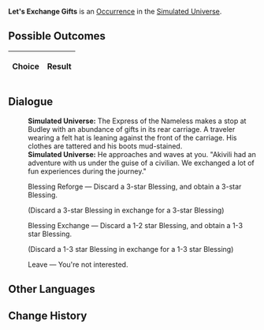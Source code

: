 {{Simulated Universe Event Infobox
|title         = Let's Exchange Gifts
|image         = Random Event Trade.png
|type          =
|domains_su    = Occurrence
|domains_ext   = Occurrence
|domains_swarm = 
|domains_gng   = 
|requirements  =
|prev          = 
|next          = 
|indexRewards  =
|characters    = 
}}
'''Let's Exchange Gifts''' is an [[Simulated Universe/Occurrence|Occurrence]] in the [[Simulated Universe]].

==Possible Outcomes==
{| class="article-table"
!Choice
!Result

|}

<!--
==Gameplay Notes==

-->
==Dialogue==
{{Dialogue Start}}
:'''Simulated Universe:''' The Express of the Nameless makes a stop at Budley with an abundance of gifts in its rear carriage. A traveler wearing a felt hat is leaning against the front of the carriage. His clothes are tattered and his boots mud-stained.
:'''Simulated Universe:''' He approaches and waves at you. "Akivili had an adventure with us under the guise of a civilian. We exchanged a lot of fun experiences during the journey."
:{{DIcon|Star}} Blessing Reforge &mdash; Discard a 3-star Blessing, and obtain a 3-star Blessing.
:;(Discard a 3-star Blessing in exchange for a 3-star Blessing)
:{{DIcon|Star}} Blessing Exchange &mdash; Discard a 1-2 star Blessing, and obtain a 1-3 star Blessing.
:;(Discard a 1-3 star Blessing in exchange for a 1-3 star Blessing)
:{{DIcon|Star}} Leave &mdash; You're not interested.
{{Dialogue End}}

==Other Languages==
{{Other Languages
|en   = Let's Exchange Gifts
|zhs  = 来交换礼物吧
|zht  = 來交換禮物吧
|ja   = プレゼントを{{Rubi|交換|こうかん}}しようよ
|ko   = 선물 교환하자
|es   = ¡Intercambiemos regalos!
|fr   = Échange de cadeaux
|ru   = Обмен подарками
|th   = มาแลกของขวัญกันเถอะ
|vi   = Đến Đổi Quà Nào
|de   = Gabentausch
|id   = Ayo Tukaran Hadiah
|pt   = Vamos Trocar Presentes
}}

==Change History==
{{Change History|<!--unknown-->}}

